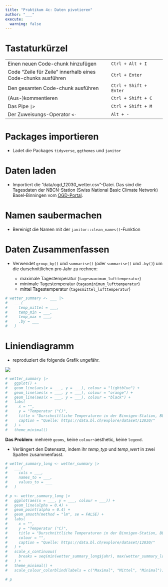 ```yaml
---
title: "Praktikum 4c: Daten pivotieren"
author: "___"
execute: 
  warning: false
---
```


# Tastaturkürzel

|  |  |
|-----------------------------------------------|-------------------------|
| Einen neuen Code-chunk hinzufügen | `Ctrl + Alt + I` |
| Code "Zeile für Zeile" innerhalb eines Code-chunks ausführen | `Ctrl + Enter` |
| Den gesamten Code-chunk ausführen | `Ctrl + Shift + Enter` |
| (Aus-)kommentieren | `Ctrl + Shift + C` |
| Das Pipe `|>` | `Ctrl + Shift + M` |
| Der Zuweisungs-Operator `<-` | `Alt + -` |


# Packages importieren

- Ladet die Packages `tidyverse`, `ggthemes` und `janitor`

# Daten laden

- Importiert die "data/ogd_12030_wetter.csv"-Datei. Das sind die Tagesdaten der NBCN-Station (Swiss National Basic Climate Network) Basel-Binningen vom [OGD-Portal](https://data.bl.ch/explore/dataset/12030/table/?disjunctive.jahr&sort=date&q.timerange.date=date:%5B1900-01-01+TO+2024-12-31%5D).

# Namen saubermachen

- Bereinigt die Namen mit der `janitor::clean_names()`-Funktion

# Daten Zusammenfassen

- Verwendet `group_by()` und `summarise()` (oder `summarise()` und `.by()`) um die durschnittlichen pro Jahr zu rechnen:

    - maximale Tagestemperatur (`tagesmaximum_lufttemperatur`)
    - minimale Tagestemperatur (`tagesminimum_lufttemperatur`)
    - mittel Tagestemperatur (`tagesmittel_lufttemperatur`)

```r
# wetter_summary <- ___ |>
#   ___(
#     temp_mittel = ___,
#     temp_min = ___,
#     temp_max = ___,
#     .by = ___
#   )
```

# Liniendiagramm

- reproduziert die folgende Grafik ungefähr.

![](img/weather_averages.png)

```r
# wetter_summary |>
#   ggplot() +
#   geom_line(aes(x = ___, y = ___), colour = "lightblue") +
#   geom_line(aes(x = ___, y = ___), colour = "orange") +
#   geom_line(aes(x = ___, y = ___), colour = "black") +
#   labs(
#     x = "",
#     y = "Temperatur (°C)",
#     title = "Durschnittliche Temperaturen in der Binnigen-Station, BL",
#     caption = "Quelle: https://data.bl.ch/explore/dataset/12030/"
#   ) +
#   theme_minimal()
```

**Das Problem**: mehrere `geoms`, keine `colour`-aesthetic, keine `legend`.

- Verlängert den Datensatz, indem ihr *temp_typ* und *temp_wert* in zwei Spalten zusammenfasst.

```r
# wetter_summary_long <- wetter_summary |>
#   ___(
#     cols = ___,
#     names_to = ___,
#     values_to = ___
#   )
```

```r
# p <- wetter_summary_long |>
#   ggplot(aes(x = ___, y = ___, colour = ___)) +
#   geom_line(alpha = 0.4) +
#   geom_point(alpha = 0.4) +
#   geom_smooth(method = "lm", se = FALSE) +
#   labs(
#     x = "",
#     y = "Temperatur (°C)",
#     title = "Durschnittliche Temperaturen in der Binnigen-Station, BL",
#     colour = "",
#     caption = "Quelle: https://data.bl.ch/explore/dataset/12030/"
#   ) +
#   scale_x_continuous(
#     breaks = seq(min(wetter_summary_long$jahr), max(wetter_summary_long$jahr), by = 10)
#   ) +
#   theme_minimal() +
#   scale_colour_colorblind(labels = c("Maximal", "Mittel", "Minimal"))

# p
```
